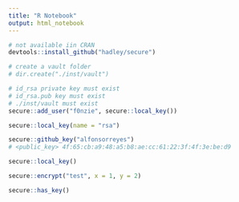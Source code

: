 ```yaml
---
title: "R Notebook"
output: html_notebook
---
```


```r
# not available iin CRAN
devtools::install_github("hadley/secure")
```


```r
# create a vault folder
# dir.create("./inst/vault")
```


```r
# id_rsa private key must exist
# id_rsa.pub key must exist
# ./inst/vault must exist
secure::add_user("f0nzie", secure::local_key())
```

```r
secure::local_key(name = "rsa")
```

```r
secure::github_key("alfonsorreyes")
# <public_key> 4f:65:cb:a9:48:a5:b8:ae:cc:61:22:3f:4f:3e:be:d9
```

```r
secure::local_key()
```


```r
secure::encrypt("test", x = 1, y = 2)
```

```r
secure::has_key()
```

